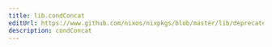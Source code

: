 ```yaml
---
title: lib.condConcat
editUrl: https://www.github.com/nixos/nixpkgs/blob/master/lib/deprecated.nix#L114C16
description: condConcat
---
```




<LinkCard
    title="Contribute Now!"
    description="API Documentation is done in our source code"
    href="https://www.github.com/nixos/nixpkgs/blob/master/lib/deprecated.nix#L114C16"
/>

